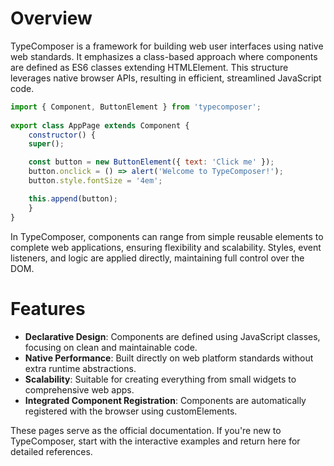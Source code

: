 # Overview

TypeComposer is a framework for building web user interfaces using native web standards. It emphasizes a class-based approach where components are defined as ES6 classes extending HTMLElement. This structure leverages native browser APIs, resulting in efficient, streamlined JavaScript code.

```javascript
import { Component, ButtonElement } from 'typecomposer';
		
export class AppPage extends Component {
	constructor() {
	super();

	const button = new ButtonElement({ text: 'Click me' });
	button.onclick = () => alert('Welcome to TypeComposer!');
	button.style.fontSize = '4em';

	this.append(button);
	}
}
```

In TypeComposer, components can range from simple reusable elements to complete web applications, ensuring flexibility and scalability. Styles, event listeners, and logic are applied directly, maintaining full control over the DOM.

# Features

- **Declarative Design**: Components are defined using JavaScript classes, focusing on clean and maintainable code.
- **Native Performance**: Built directly on web platform standards without extra runtime abstractions.
- **Scalability**: Suitable for creating everything from small widgets to comprehensive web apps.
- **Integrated Component Registration**: Components are automatically registered with the browser using customElements.

These pages serve as the official documentation. If you're new to TypeComposer, start with the interactive examples and return here for detailed references.
